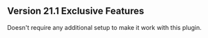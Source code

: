 ## Version 21.1 Exclusive Features
<Callout type="random" title= "Modular UI and Pokedex Data Page Compatibility">
    Doesn't require any additional setup to make it work with this plugin.
</Callout>